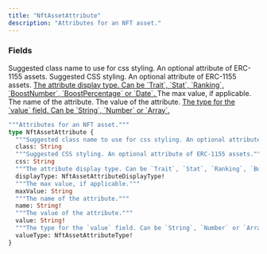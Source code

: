 ```yaml
---
title: "NftAssetAttribute"
description: "Attributes for an NFT asset."
---
```


### Fields

<ResponseField name="class" type="String">
  Suggested class name to use for css styling. An optional attribute of ERC-1155 assets.
</ResponseField>

<ResponseField name="css" type="String">
  Suggested CSS styling. An optional attribute of ERC-1155 assets.
</ResponseField>

<a href="/api-reference/types/nftassetattributedisplaytype">
  <ResponseField name="displayType" type="NftAssetAttributeDisplayType!" required>
    The attribute display type. Can be `Trait`, `Stat`, `Ranking`, `BoostNumber`, `BoostPercentage` or `Date`.
  </ResponseField>
</a>

<ResponseField name="maxValue" type="String">
  The max value, if applicable.
</ResponseField>

<ResponseField name="name" type="String!" required>
  The name of the attribute.
</ResponseField>

<ResponseField name="value" type="String!" required>
  The value of the attribute.
</ResponseField>

<a href="/api-reference/types/nftassetattributetype">
  <ResponseField name="valueType" type="NftAssetAttributeType!" required>
    The type for the `value` field. Can be `String`, `Number` or `Array`.
  </ResponseField>
</a>


```graphql NftAssetAttribute
"""Attributes for an NFT asset."""
type NftAssetAttribute {
  """Suggested class name to use for css styling. An optional attribute of ERC-1155 assets."""
  class: String
  """Suggested CSS styling. An optional attribute of ERC-1155 assets."""
  css: String
  """The attribute display type. Can be `Trait`, `Stat`, `Ranking`, `BoostNumber`, `BoostPercentage` or `Date`."""
  displayType: NftAssetAttributeDisplayType!
  """The max value, if applicable."""
  maxValue: String
  """The name of the attribute."""
  name: String!
  """The value of the attribute."""
  value: String!
  """The type for the `value` field. Can be `String`, `Number` or `Array`."""
  valueType: NftAssetAttributeType!
}
```
